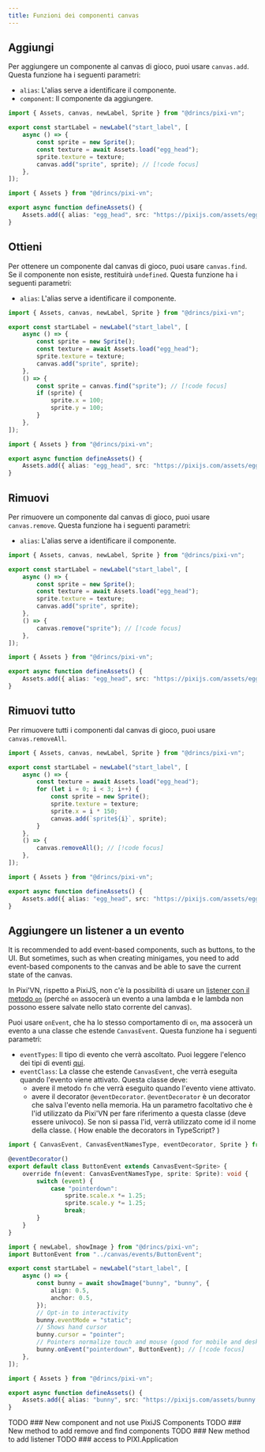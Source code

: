 ```yaml
---
title: Funzioni dei componenti canvas
---
```


## Aggiungi

Per aggiungere un componente al canvas di gioco, puoi usare `canvas.add`.
Questa funzione ha i seguenti parametri:

- `alias`: L'<DynamicLink href="/start/canvas-alias">alias</DynamicLink> serve a identificare il componente.
- `component`: Il componente da aggiungere.

```ts tab="labels/startLabel.ts"
import { Assets, canvas, newLabel, Sprite } from "@drincs/pixi-vn";

export const startLabel = newLabel("start_label", [
    async () => {
        const sprite = new Sprite();
        const texture = await Assets.load("egg_head");
        sprite.texture = texture;
        canvas.add("sprite", sprite); // [!code focus]
    },
]);
```

```ts tab="utils/defineAssets.ts"
import { Assets } from "@drincs/pixi-vn";

export async function defineAssets() {
    Assets.add({ alias: "egg_head", src: "https://pixijs.com/assets/eggHead.png" });
}
```

<Sandbox
  template="pm3n7c"
  entry="/src/labels/startLabel.ts,/src/utils/assets-utility.ts"
/>

## Ottieni

Per ottenere un componente dal canvas di gioco, puoi usare `canvas.find`. Se il componente non esiste, restituirà `undefined`.
Questa funzione ha i seguenti parametri:

- `alias`: L'<DynamicLink href="/start/canvas-alias">alias</DynamicLink> serve a identificare il componente.

```ts tab="labels/startLabel.ts"
import { Assets, canvas, newLabel, Sprite } from "@drincs/pixi-vn";

export const startLabel = newLabel("start_label", [
    async () => {
        const sprite = new Sprite();
        const texture = await Assets.load("egg_head");
        sprite.texture = texture;
        canvas.add("sprite", sprite);
    },
    () => {
        const sprite = canvas.find("sprite"); // [!code focus]
        if (sprite) {
            sprite.x = 100;
            sprite.y = 100;
        }
    },
]);
```

```ts tab="utils/defineAssets.ts"
import { Assets } from "@drincs/pixi-vn";

export async function defineAssets() {
    Assets.add({ alias: "egg_head", src: "https://pixijs.com/assets/eggHead.png" });
}
```

<Sandbox
  template="k6xqwz"
  entry="/src/labels/startLabel.ts,/src/utils/assets-utility.ts"
/>

## Rimuovi

Per rimuovere un componente dal canvas di gioco, puoi usare `canvas.remove`.
Questa funzione ha i seguenti parametri:

- `alias`: L'<DynamicLink href="/start/canvas-alias">alias</DynamicLink> serve a identificare il componente.

```ts tab="labels/startLabel.ts"
import { Assets, canvas, newLabel, Sprite } from "@drincs/pixi-vn";

export const startLabel = newLabel("start_label", [
    async () => {
        const sprite = new Sprite();
        const texture = await Assets.load("egg_head");
        sprite.texture = texture;
        canvas.add("sprite", sprite);
    },
    () => {
        canvas.remove("sprite"); // [!code focus]
    },
]);
```

```ts tab="utils/defineAssets.ts"
import { Assets } from "@drincs/pixi-vn";

export async function defineAssets() {
    Assets.add({ alias: "egg_head", src: "https://pixijs.com/assets/eggHead.png" });
}
```

<Sandbox
  template="3qfr7m"
  entry="/src/labels/startLabel.ts,/src/utils/assets-utility.ts"
/>

## Rimuovi tutto

Per rimuovere tutti i componenti dal canvas di gioco, puoi usare `canvas.removeAll`.

```ts tab="labels/startLabel.ts"
import { Assets, canvas, newLabel, Sprite } from "@drincs/pixi-vn";

export const startLabel = newLabel("start_label", [
    async () => {
        const texture = await Assets.load("egg_head");
        for (let i = 0; i < 3; i++) {
            const sprite = new Sprite();
            sprite.texture = texture;
            sprite.x = i * 150;
            canvas.add(`sprite${i}`, sprite);
        }
    },
    () => {
        canvas.removeAll(); // [!code focus]
    },
]);
```

```ts tab="utils/defineAssets.ts"
import { Assets } from "@drincs/pixi-vn";

export async function defineAssets() {
    Assets.add({ alias: "egg_head", src: "https://pixijs.com/assets/eggHead.png" });
}
```

<Sandbox
  template="rnktj2"
  entry="/src/labels/startLabel.ts,/src/utils/assets-utility.ts"
/>

## Aggiungere un listener a un evento

<Callout type="info">
It is recommended to add event-based components, such as buttons, to the <DynamicLink href="/start/interface">UI</DynamicLink>. But sometimes, such as when creating minigames, you need to add event-based components to the canvas and be able to save the current state of the canvas.
</Callout>

In Pixi'VN, rispetto a PixiJS, non c'è la possibilità di usare un [listener con il metodo `on`](https://pixijs.com/8.x/examples/events/click) (perché `on` assocerà un evento a una lambda e le lambda non possono essere salvate nello stato corrente del canvas).

Puoi usare `onEvent`, che ha lo stesso comportamento di `on`, ma assocerà un evento a una classe che estende `CanvasEvent`.
Questa funzione ha i seguenti parametri:

- `eventTypes`: Il tipo di evento che verrà ascoltato. Puoi leggere l'elenco dei tipi di eventi [qui](https://pixijs.com/8.x/guides/components/interaction#event-types).
- `eventClass`: La classe che estende `CanvasEvent`, che verrà eseguita quando l'evento viene attivato. Questa classe deve:
  - avere il metodo `fn` che verrà eseguito quando l'evento viene attivato.
  - avere il decorator `@eventDecorator`. `@eventDecorator` è un decorator che salva l'evento nella memoria. Ha un parametro facoltativo che è l'id utilizzato da Pixi'VN per fare riferimento a questa classe (deve essere univoco). Se non si passa l'id, verrà utilizzato come id il nome della classe. ( <DynamicLink href="/start/getting-started#how-enable-the-decorators-in-typescript">How enable the decorators in TypeScript?</DynamicLink> )

```ts tab="canvas/events/ButtonEvent.ts"
import { CanvasEvent, CanvasEventNamesType, eventDecorator, Sprite } from "@drincs/pixi-vn";

@eventDecorator()
export default class ButtonEvent extends CanvasEvent<Sprite> {
    override fn(event: CanvasEventNamesType, sprite: Sprite): void {
        switch (event) {
            case "pointerdown":
                sprite.scale.x *= 1.25;
                sprite.scale.y *= 1.25;
                break;
        }
    }
}
```

```ts tab="labels/startLabel.ts"
import { newLabel, showImage } from "@drincs/pixi-vn";
import ButtonEvent from "../canvas/events/ButtonEvent";

export const startLabel = newLabel("start_label", [
    async () => {
        const bunny = await showImage("bunny", "bunny", {
            align: 0.5,
            anchor: 0.5,
        });
        // Opt-in to interactivity
        bunny.eventMode = "static";
        // Shows hand cursor
        bunny.cursor = "pointer";
        // Pointers normalize touch and mouse (good for mobile and desktop)
        bunny.onEvent("pointerdown", ButtonEvent); // [!code focus]
    },
]);
```

```ts tab="utils/defineAssets.ts"
import { Assets } from "@drincs/pixi-vn";

export async function defineAssets() {
    Assets.add({ alias: "bunny", src: "https://pixijs.com/assets/bunny.png" });
}
```

<Sandbox
  template="k5hqyv"
  entry="/src/labels/ButtonEvent.ts,/src/labels/startLabel.ts,/src/utils/assets-utility.ts"
/>

<Comments>
TODO ### New component and not use PixiJS Components
TODO ### New method to add remove and find components
TODO ### New method to add listener
TODO ### access to PIXI.Application
</Comments>
